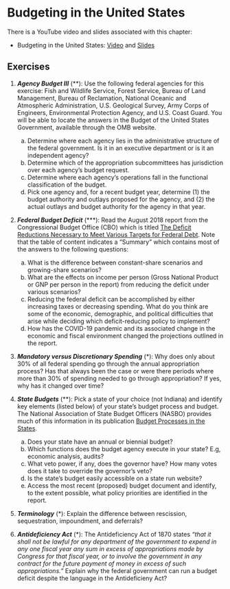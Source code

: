 # Budgeting in the United States
There is a YouTube video and slides associated with this chapter:

- Budgeting in the United States: [Video](https://youtu.be/bV7ngmXHi3E?si=UYESGlB54m3YZQEz) and [Slides](https://github.com/jrfdumortier/slidespublicfinance/blob/main/BudgetingUnitedStates.pdf)

## Exercises

1. ***Agency Budget III*** (\*\*): Use the following federal agencies for this exercise: Fish and Wildlife Service, Forest Service, Bureau of Land Management, Bureau of Reclamation, National Oceanic and Atmospheric Administration, U.S. Geological Survey, Army Corps of Engineers, Environmental Protection Agency, and U.S. Coast Guard. You will be able to locate the answers in the Budget of the United States Government, available through the OMB website.

     a. Determine where each agency lies in the administrative structure of the federal government. Is it in an executive department or is it an independent agency?
     b. Determine which of the appropriation subcommittees has jurisdiction over each agency's budget request.
     c. Determine where each agency's operations fall in the functional classification of the budget.
     d. Pick one agency and, for a recent budget year, determine (1) the budget authority and outlays proposed for the agency, and (2) the actual outlays and budget authority for the agency in that year.

2. ***Federal Budget Deficit*** (\*\*\*): Read the August 2018 report from the Congressional Budget Office (CBO) which is titled [The Deficit Reductions Necessary to Meet Various Targets for Federal Debt](https://www.cbo.gov/publication/54181). Note that the table of content indicates a "Summary" which contains most of the answers to the following questions:

     a. What is the difference between constant-share scenarios and growing-share scenarios?
     b. What are the effects on income per person (Gross National Product or GNP per person in the report) from reducing the deficit under various scenarios?
     c. Reducing the federal deficit can be accomplished by either increasing taxes or decreasing spending. What do you think are some of the economic, demographic, and political difficulties that arise while deciding which deficit-reducing policy to implement?
     d. How has the COVID-19 pandemic and its associated change in the economic and fiscal environment changed the projections outlined in the report. 

3. ***Mandatory versus Discretionary Spending*** (\*): Why does only about 30\% of all federal spending go through the annual appropriation process? Has that always been the case or were there periods where more than 30\% of spending needed to go through appropriation? If yes, why has it changed over time?

4. ***State Budgets*** (\*\*): Pick a state of your choice (not Indiana) and identify key elements (listed below) of your state's budget process and budget. The National Association of State Budget Officers (NASBO) provides much of this information in its publication [Budget Processes in the States](https://www.nasbo.org/reports-data/budget-processes-in-the-states).
     
     a. Does your state have an annual or biennial budget?
     b. Which functions does the budget agency execute in your state? E.g, economic analysis, audits?
     c. What veto power, if any, does the governor have? How many votes does it take to override the governor's veto?
     d. Is the state's budget easily accessible on a state run website?
     e. Access the most recent (proposed) budget document and identify, to the extent possible, what policy priorities are identified in the report.

5. ***Terminology*** (\*): Explain the difference between rescission, sequestration, impoundment, and deferrals?

6. ***Antideficiency Act*** (\*): The Antideficiency Act of 1870 states *"that it shall not be lawful for any department of the government to expend in any one fiscal year any sum in excess of appropriations made by Congress for that fiscal year, or to involve the government in any contract for the future payment of money in excess of such appropriations."* Explain why the federal government can run a budget deficit despite the language in the Antideficieny Act?
